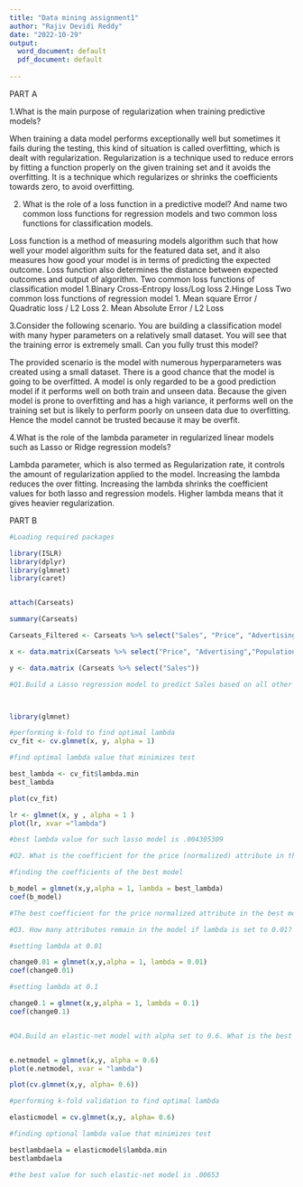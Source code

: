 ---
title: "Data mining assignment1"
author: "Rajiv Devidi Reddy"
date: "2022-10-29"
output:
  word_document: default
  pdf_document: default
  
---

PART A

1.What is the main purpose of regularization when training predictive models?

When training a data model performs exceptionally well but sometimes it fails during the testing, this kind of situation is called overfitting, which is dealt with regularization. Regularization is a technique used to reduce errors by fitting a function properly on the given training set and it avoids the overfitting. It is a technique which regularizes or shrinks the coefficients towards zero, to avoid overfitting.

2. What is the role of a loss function in a predictive model? And name two common loss functions for regression models and two common loss functions for classification models.

Loss function is a method of measuring models algorithm such that how well your model algorithm suits for the featured data set, and it also measures how good your model is in terms of predicting the expected outcome. Loss function also determines the distance between expected outcomes and output of algorithm.
Two common loss functions of classification model
 1.Binary Cross-Entropy loss/Log loss
 2.Hinge Loss
Two common loss functions of regression model
 1. Mean square Error / Quadratic loss / L2 Loss
 2.  Mean Absolute Error / L2 Loss

3.Consider the following scenario. You are building a classification model with many hyper parameters on a relatively small dataset. You will see that the training error is extremely small. Can you fully trust this model?

The provided scenario is the model with numerous hyperparameters was created using a small dataset. There is a good chance that the model is going to be overfitted. A model is only regarded to be a good prediction model if it performs well on both train and unseen data. Because the given model is prone to overfitting and has a high variance, it performs well on the training set but is likely to perform poorly on unseen data due to overfitting. Hence the model cannot be trusted because it may be overfit.

4.What is the role of the lambda parameter in regularized linear models such as Lasso or Ridge regression models?

Lambda parameter, which is also termed as Regularization rate, it controls the amount of regularization applied to the model. Increasing the lambda reduces the over fitting. Increasing the lambda shrinks the coefficient values for both lasso and regression models. Higher lambda means that it gives heavier regularization.


PART B


```{r}
#Loading required packages

library(ISLR)
library(dplyr)
library(glmnet)
library(caret)


attach(Carseats)

summary(Carseats)

Carseats_Filtered <- Carseats %>% select("Sales", "Price", "Advertising","Population","Age","Income","Education")  

x <- data.matrix(Carseats %>% select("Price", "Advertising","Population","Age","Income","Education") )

y <- data.matrix (Carseats %>% select("Sales"))

#Q1.Build a Lasso regression model to predict Sales based on all other attributes ("Price","Advertising", "Population", "Age", "Income" and "Education").  What is the best value of lambda for such a lasso model? 



library(glmnet)

#performing k-fold to find optimal lambda
cv_fit <- cv.glmnet(x, y, alpha = 1)

#find optimal lambda value that minimizes test

best_lambda <- cv_fit$lambda.min
best_lambda

plot(cv_fit)

lr <- glmnet(x, y , alpha = 1 )
plot(lr, xvar ="lambda")

#best lambda value for such lasso model is .004305309

#Q2. What is the coefficient for the price (normalized) attribute in the best model (i.e. model with the optimal lambda)? 

#finding the coefficients of the best model

b_model = glmnet(x,y,alpha = 1, lambda = best_lambda)
coef(b_model)

#The best coefficient for the price normalized attribute in the best model with the optimal lambda is -0.0571806037

#Q3. How many attributes remain in the model if lambda is set to 0.01? How that number changes if lambda is increased to 0.1?

#setting lambda at 0.01

change0.01 = glmnet(x,y,alpha = 1, lambda = 0.01)
coef(change0.01)

#setting lambda at 0.1

change0.1 = glmnet(x,y,alpha = 1, lambda = 0.1)
coef(change0.1)


#Q4.Build an elastic-net model with alpha set to 0.6. What is the best value of lambda for such a model? 


e.netmodel = glmnet(x,y, alpha = 0.6)
plot(e.netmodel, xvar = "lambda")

plot(cv.glmnet(x,y, alpha= 0.6))

#performing k-fold validation to find optimal lambda

elasticmodel = cv.glmnet(x,y, alpha= 0.6)

#finding optional lambda value that minimizes test

bestlambdaela = elasticmodel$lambda.min
bestlambdaela

#the best value for such elastic-net model is .00653
```


